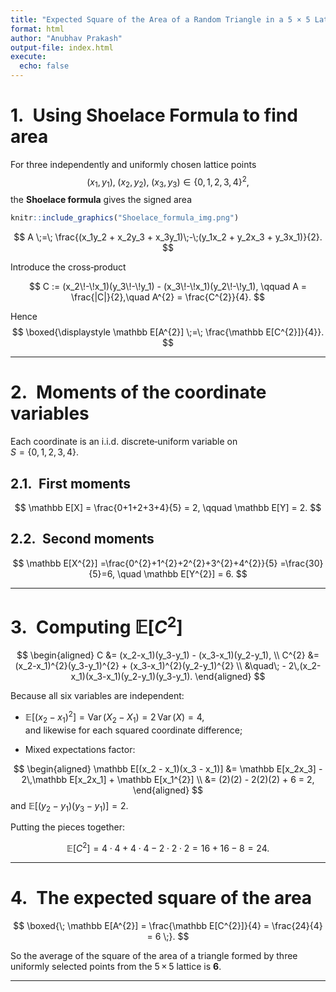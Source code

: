 ```yaml
---
title: "Expected Square of the Area of a Random Triangle in a 5 × 5 Lattice"
format: html
author: "Anubhav Prakash"
output-file: index.html
execute:
  echo: false
---
```


# 1. Using Shoelace Formula to find area

For three independently and uniformly chosen lattice points  
$$
(x_1,y_1),\;(x_2,y_2),\;(x_3,y_3)\in\{0,1,2,3,4\}^2,
$$
the **Shoelace formula** gives the signed area
```r
knitr::include_graphics("Shoelace_formula_img.png")
```
$$
A
  \;=\;
  \frac{(x_1y_2 + x_2y_3 + x_3y_1)\;-\;(y_1x_2 + y_2x_3 + y_3x_1)}{2}.
$$

Introduce the cross‑product

$$
C := (x_2\!-\!x_1)(y_3\!-\!y_1) - (x_3\!-\!x_1)(y_2\!-\!y_1),
\qquad
A = \frac{|C|}{2},\quad
A^{2} = \frac{C^{2}}{4}.
$$

Hence  
$$
\boxed{\displaystyle
  \mathbb E[A^{2}] \;=\; \frac{\mathbb E[C^{2}]}{4}}.
$$

---

# 2. Moments of the coordinate variables  

Each coordinate is an i.i.d. discrete‑uniform variable on  
$S=\{0,1,2,3,4\}$.

## 2.1. First moments  

$$
\mathbb E[X] = \frac{0+1+2+3+4}{5} = 2,
\qquad
\mathbb E[Y] = 2.
$$

## 2.2. Second moments  

$$
\mathbb E[X^{2}]
  =\frac{0^{2}+1^{2}+2^{2}+3^{2}+4^{2}}{5}
  =\frac{30}{5}=6,
\quad
\mathbb E[Y^{2}] = 6.
$$


---

# 3. Computing $\mathbb E[C^{2}]$

$$
\begin{aligned}
C
  &= (x_2-x_1)(y_3-y_1) - (x_3-x_1)(y_2-y_1), \\
C^{2}
  &= (x_2-x_1)^{2}(y_3-y_1)^{2}
     + (x_3-x_1)^{2}(y_2-y_1)^{2} \\
  &\quad\; - 2\,(x_2-x_1)(x_3-x_1)(y_2-y_1)(y_3-y_1).
\end{aligned}
$$

Because all six variables are independent:

* $\mathbb E[(x_2 - x_1)^{2}] = \operatorname{Var}(X_2 - X_1)
  = 2\,\operatorname{Var}(X) = 4$,  
  and likewise for each squared coordinate difference;

* Mixed expectations factor:

$$
\begin{aligned}
\mathbb E[(x_2 - x_1)(x_3 - x_1)]
  &= \mathbb E[x_2x_3] - 2\,\mathbb E[x_2x_1] + \mathbb E[x_1^{2}] \\
  &= (2)(2) - 2(2)(2) + 6 = 2,
\end{aligned}
$$
and $\mathbb E[(y_2 - y_1)(y_3 - y_1)] = 2.$

Putting the pieces together:

$$
\mathbb E[C^{2}]
  = 4\cdot4 \;+\; 4\cdot4 \;-\; 2\cdot 2 \cdot 2
  = 16 + 16 - 8
  = 24.
$$

---

# 4. The expected square of the area  

$$
\boxed{\;
  \mathbb E[A^{2}]
  = \frac{\mathbb E[C^{2}]}{4}
  = \frac{24}{4}
  = 6
\;}.
$$

So the average of the square of the area of a triangle formed by three
uniformly selected points from the 5 × 5 lattice is **6**.

---
